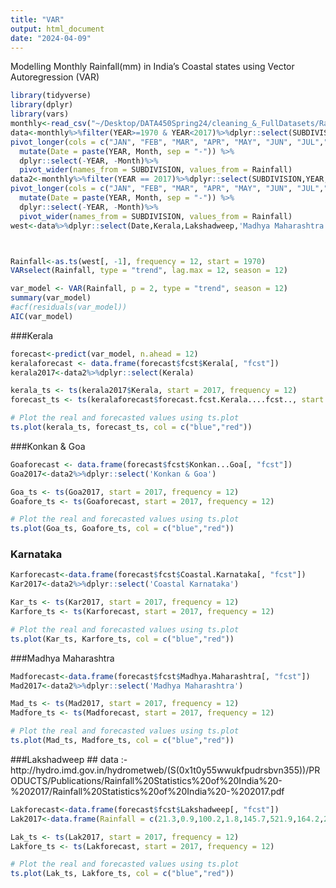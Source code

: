 ```yaml
---
title: "VAR"
output: html_document
date: "2024-04-09"
---
```

Modelling Monthly Rainfall(mm) in India's Coastal states using Vector Autoregression (VAR)
```r
library(tidyverse)
library(dplyr)
library(vars)
monthly<-read_csv("~/Desktop/DATA450Spring24/cleaning_&_FullDatasets/Rainfall_Data_LL.csv")
data<-monthly%>%filter(YEAR>=1970 & YEAR<2017)%>%dplyr::select(SUBDIVISION,YEAR,JAN,FEB,MAR,APR,MAY,JUN,JUL,AUG,SEP,OCT,NOV,DEC)%>%
pivot_longer(cols = c("JAN", "FEB", "MAR", "APR", "MAY", "JUN", "JUL","AUG","SEP","OCT","NOV","DEC"),names_to = "Month", values_to = "Rainfall")%>%
  mutate(Date = paste(YEAR, Month, sep = "-")) %>%
  dplyr::select(-YEAR, -Month)%>%
  pivot_wider(names_from = SUBDIVISION, values_from = Rainfall)
data2<-monthly%>%filter(YEAR == 2017)%>%dplyr::select(SUBDIVISION,YEAR,JAN,FEB,MAR,APR,MAY,JUN,JUL,AUG,SEP,OCT,NOV,DEC)%>%
pivot_longer(cols = c("JAN", "FEB", "MAR", "APR", "MAY", "JUN", "JUL","AUG","SEP","OCT","NOV","DEC"),names_to = "Month", values_to = "Rainfall")%>%
  mutate(Date = paste(YEAR, Month, sep = "-")) %>%
  dplyr::select(-YEAR, -Month)%>%
  pivot_wider(names_from = SUBDIVISION, values_from = Rainfall)
west<-data%>%dplyr::select(Date,Kerala,Lakshadweep,'Madhya Maharashtra','Coastal Karnataka','Konkan & Goa')




```

```r
Rainfall<-as.ts(west[, -1], frequency = 12, start = 1970)
VARselect(Rainfall, type = "trend", lag.max = 12, season = 12)

```

```r
var_model <- VAR(Rainfall, p = 2, type = "trend", season = 12)
summary(var_model)
#acf(residuals(var_model))
AIC(var_model)
```
###Kerala
```r
forecast<-predict(var_model, n.ahead = 12)
keralaforecast <- data.frame(forecast$fcst$Kerala[, "fcst"])
kerala2017<-data2%>%dplyr::select(Kerala)
```

```r
kerala_ts <- ts(kerala2017$Kerala, start = 2017, frequency = 12)
forecast_ts <- ts(keralaforecast$forecast.fcst.Kerala....fcst.., start = 2017, frequency = 12)

# Plot the real and forecasted values using ts.plot
ts.plot(kerala_ts, forecast_ts, col = c("blue","red"))
```
###Konkan & Goa
```r
Goaforecast <- data.frame(forecast$fcst$Konkan...Goa[, "fcst"])
Goa2017<-data2%>%dplyr::select('Konkan & Goa')

```

```r
Goa_ts <- ts(Goa2017, start = 2017, frequency = 12)
Goafore_ts <- ts(Goaforecast, start = 2017, frequency = 12)

# Plot the real and forecasted values using ts.plot
ts.plot(Goa_ts, Goafore_ts, col = c("blue","red"))
```


### Karnataka 
```r
Karforecast<-data.frame(forecast$fcst$Coastal.Karnataka[, "fcst"])
Kar2017<-data2%>%dplyr::select('Coastal Karnataka')

```

```r
Kar_ts <- ts(Kar2017, start = 2017, frequency = 12)
Karfore_ts <- ts(Karforecast, start = 2017, frequency = 12)

# Plot the real and forecasted values using ts.plot
ts.plot(Kar_ts, Karfore_ts, col = c("blue","red"))
```

###Madhya Maharashtra

```r
Madforecast<-data.frame(forecast$fcst$Madhya.Maharashtra[, "fcst"])
Mad2017<-data2%>%dplyr::select('Madhya Maharashtra')

```

```r
Mad_ts <- ts(Mad2017, start = 2017, frequency = 12)
Madfore_ts <- ts(Madforecast, start = 2017, frequency = 12)

# Plot the real and forecasted values using ts.plot
ts.plot(Mad_ts, Madfore_ts, col = c("blue","red"))
```

###Lakshadweep
## data :- http://hydro.imd.gov.in/hydrometweb/(S(0x1t0y55wwukfpudrsbvn355))/PRODUCTS/Publications/Rainfall%20Statistics%20of%20India%20-%202017/Rainfall%20Statistics%20of%20India%20-%202017.pdf

```r
Lakforecast<-data.frame(forecast$fcst$Lakshadweep[, "fcst"])
Lak2017<-data.frame(Rainfall = c(21.3,0.9,100.2,1.8,145.7,521.9,164.2,206.2,216.0,137.1,63.5,160.1))

```

```r
Lak_ts <- ts(Lak2017, start = 2017, frequency = 12)
Lakfore_ts <- ts(Lakforecast, start = 2017, frequency = 12)

# Plot the real and forecasted values using ts.plot
ts.plot(Lak_ts, Lakfore_ts, col = c("blue","red"))
```


